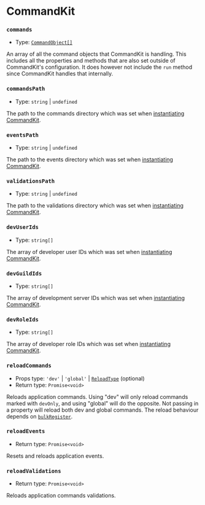 # CommandKit

### `commands`

- Type: [`CommandObject[]`](/docs/typedef/CommandObject)

An array of all the command objects that CommandKit is handling. This includes all the properties and methods that are also set outside of CommandKit's configuration. It does however not include the `run` method since CommandKit handles that internally.

### `commandsPath`

- Type: `string` | `undefined`

The path to the commands directory which was set when [instantiating CommandKit](/guide/commandkit-setup).

### `eventsPath`

- Type: `string` | `undefined`

The path to the events directory which was set when [instantiating CommandKit](/guide/commandkit-setup).

### `validationsPath`

- Type: `string` | `undefined`

The path to the validations directory which was set when [instantiating CommandKit](/guide/commandkit-setup).

### `devUserIds`

- Type: `string[]`

The array of developer user IDs which was set when [instantiating CommandKit](/guide/commandkit-setup).

### `devGuildIds`

- Type: `string[]`

The array of development server IDs which was set when [instantiating CommandKit](/guide/commandkit-setup).

### `devRoleIds`

- Type: `string[]`

The array of developer role IDs which was set when [instantiating CommandKit](/guide/commandkit-setup).

### `reloadCommands`

- Props type: `'dev'` | `'global'` | [`ReloadType`](/docs/enums/ReloadType) (optional)
- Return type: `Promise<void>`

Reloads application commands. Using "dev" will only reload commands marked with `devOnly`, and using "global" will do the opposite. Not passing in a property will reload both dev and global commands. The reload behaviour depends on [`bulkRegister`](/guide/commandkit-setup#bulkregister-optional).

### `reloadEvents`

- Return type: `Promise<void>`

Resets and reloads application events.

### `reloadValidations`

- Return type: `Promise<void>`

Reloads application commands validations.
